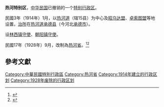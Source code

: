 {{Infobox Former Subdivision
|native_name = 
|conventional_long_name = 熱河特别区
|common_name = 熱河
|subdivision = 特别区
|nation = {{ROC-1912}}
|year_start = 1914年
|event_start = 
|date_start = 
|year_end = 1928年
|event_end = 
|date_end = 
|p1 = 直隸省
|flag_p1 = Flag of the Republic of China (1912-1928).svg
|s1 = 熱河省 (中華民國)
|flag_s1 = Flag of the Republic of China.svg
|image_flag = Flag of the Republic of China (1912-1928).svg
|image_coat = 
|image_map = China old map.jpg
|image_map_caption = 
|capital = [[承德县|承德县]]
|common_languages       =
|stat_year1             = 
|stat_area1             = 
|stat_pop1              =
}}
'''热河特别区'''，[[北洋政府|中华民国]]已撤销的一个[[特別行政區_(中華民國)|特别行政区]]。

民國3年（1914年）1月，以[[热河道|热河道]]（辖15县）为中心及[[昭乌达盟|昭乌达盟]]、[[卓索图盟|卓索图盟]]等地设置，[[治所|治所]]在[[热河道|热河道]][[承德县|承德县]]（今河北[[承德市|承德市]]）。

设[[林西镇守使|林西镇守使]]、[[朝阳镇守使|朝阳镇守使]]。

民國17年（1928年）9月，改制為[[熱河省_(中華民國)|热河省]]。<ref>{{Cite thesis | author=許富翔|title=從藩部到特區：熱河地區的一體化研究(1723-1914) | degree=博士 | publisher=國立政治大學 | url=http://hdl.handle.net/11296/439u82 | year=2016年}}</ref><ref>{{cite web | url=http://ap6.pccu.edu.tw/Encyclopedia_media/main-oh.asp?id=7308 | title=熱河 | work=中華百科全書 | access-date=2018-02-14 | archive-date=2021-04-16 | archive-url=https://web.archive.org/web/20210416195535/http://ap6.pccu.edu.tw/Encyclopedia_media/main-oh.asp?id=7308 | dead-url=no }}</ref>

==參考文獻==
{{Reflist|2}}

{{中華民國行政區劃|1927年}}
{{Authority control}}
{{中华民国大陆时期行政区划小作品}}

[[Category:中華民國特別行政區|Category:中華民國特別行政區]]
[[Category:热河省|Category:热河省]]

[[Category:1914年建立的行政区划|Category:1914年建立的行政区划]]
[[Category:1928年废除的行政区划|Category:1928年废除的行政区划]]